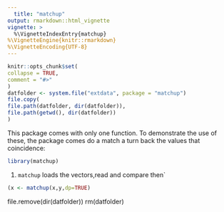 ```yaml
---
  title: "matchup"
output: rmarkdown::html_vignette
vignette: >
  %\VignetteIndexEntry{matchup}
%\VignetteEngine{knitr::rmarkdown}
%\VignetteEncoding{UTF-8}
---
```


  ```r
knitr::opts_chunk$set(
  collapse = TRUE,
  comment = "#>"
)
datfolder <- system.file("extdata", package = "matchup")
file.copy(
  file.path(datfolder, dir(datfolder)),
  file.path(getwd(), dir(datfolder))
)
```

This package comes with only one function. To demonstrate the use of these, the package comes do a match a turn back the values that coincidence:

  ```r
library(matchup)
```

1. `matchup` loads the vectors,read and compare then`

```r
(x <- matchup(x,y,dp=TRUE)
```



file.remove(dir(datfolder))
rm(datfolder)
